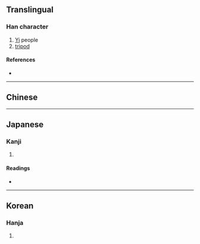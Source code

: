 {{also|彝}}
{{character info/new}}
==Translingual==

===Han character===
{{Han char|rn=58|rad=彐|as=15|sn=18|four=|canj=NMFFT|ids=⿳彐⿰米糸廾}}

# [[Yi]] people
# [[tripod]]

====References====
* {{Han ref|kx=0362.291|dj=0681.110|hdz=20962.180|uh=5F5E|ud=24414}}

----

==Chinese==
{{zh-see|彝|v}}

----

==Japanese==

===Kanji===
{{ja-kanji|grade=|rs=彐15}}

# {{rfdef|ja|sort=彐15}}

====Readings====
* {{ja-readings|on=[[い]] (i)|kun=[[つね]] (tsune)}}

----

==Korean==

===Hanja===
{{ko-hanja|hangeul=이|eumhun=|rv=i|mr=i|y=i}}

# {{rfdef|ko|sort=彐15}}